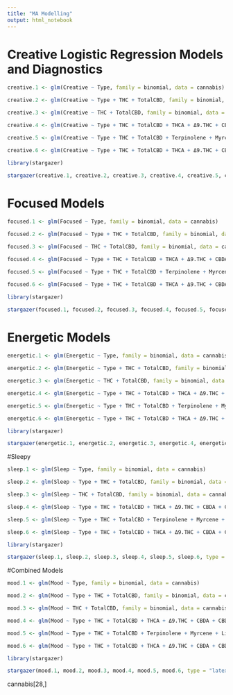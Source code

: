 ```yaml
---
title: "MA Modelling"
output: html_notebook
---
```



# Creative Logistic Regression Models and Diagnostics

```r

creative.1 <- glm(Creative ~ Type, family = binomial, data = cannabis)

creative.2 <- glm(Creative ~ Type + THC + TotalCBD, family = binomial, data = cannabis)

creative.3 <- glm(Creative ~ THC + TotalCBD, family = binomial, data = cannabis)

creative.4 <- glm(Creative ~ Type + THC + TotalCBD + THCA + Δ9.THC + CBDA + CBDVA + CBG + CBC, family = binomial, data = cannabis)

creative.5 <- glm(Creative ~ Type + THC + TotalCBD + Terpinolene + Myrcene + Linalool + Guaiol + D.Limonene + α.Pinene + β.Pinene + Nerolidol.1 + Nerolidol.2 + β.Caryophyllene + α.Humelene + α.Bisabolol, family = binomial, data = cannabis)

creative.6 <- glm(Creative ~ Type + THC + TotalCBD + THCA + Δ9.THC + CBDA + CBDVA + CBG + CBC + Terpinolene + Myrcene + Linalool + Guaiol + D.Limonene + Nerolidol.1 + Nerolidol.2 + α.Pinene + β.Pinene + β.Caryophyllene + α.Humelene + α.Bisabolol, family = binomial, data = cannabis)

library(stargazer)

stargazer(creative.1, creative.2, creative.3, creative.4, creative.5, creative.6, type = "latex", title = "Results of Logistic Regression Models of the `Creative' Variable", intercept.bottom = F,intercept.top = T,digits=2, model.names = T, single.row = T, font.size = "scriptsize")

```

# Focused Models

```r

focused.1 <- glm(Focused ~ Type, family = binomial, data = cannabis)

focused.2 <- glm(Focused ~ Type + THC + TotalCBD, family = binomial, data = cannabis)

focused.3 <- glm(Focused ~ THC + TotalCBD, family = binomial, data = cannabis)

focused.4 <- glm(Focused ~ Type + THC + TotalCBD + THCA + Δ9.THC + CBDA + CBDVA + CBG + CBC, family = binomial, data = cannabis)

focused.5 <- glm(Focused ~ Type + THC + TotalCBD + Terpinolene + Myrcene + Linalool + Guaiol + D.Limonene + α.Pinene + β.Pinene + Nerolidol.1 + Nerolidol.2 + β.Caryophyllene + α.Humelene + α.Bisabolol, family = binomial, data = cannabis)

focused.6 <- glm(Focused ~ Type + THC + TotalCBD + THCA + Δ9.THC + CBDA + CBDVA + CBG + CBC + Terpinolene + Myrcene + Linalool + Guaiol + D.Limonene + Nerolidol.1 + Nerolidol.2 + α.Pinene + β.Pinene + β.Caryophyllene + α.Humelene + α.Bisabolol, family = binomial, data = cannabis)

library(stargazer)

stargazer(focused.1, focused.2, focused.3, focused.4, focused.5, focused.6, type = "latex", title = "Results of Logistic Regression Models of the `Focused' Variable", intercept.bottom = F,intercept.top = T,digits=2, model.names = T, single.row = T, font.size = "scriptsize")


```


# Energetic Models

```r

energetic.1 <- glm(Energetic ~ Type, family = binomial, data = cannabis)

energetic.2 <- glm(Energetic ~ Type + THC + TotalCBD, family = binomial, data = cannabis)

energetic.3 <- glm(Energetic ~ THC + TotalCBD, family = binomial, data = cannabis)

energetic.4 <- glm(Energetic ~ Type + THC + TotalCBD + THCA + Δ9.THC + CBDA + CBDVA + CBG + CBC, family = binomial, data = cannabis)

energetic.5 <- glm(Energetic ~ Type + THC + TotalCBD + Terpinolene + Myrcene + Linalool + Guaiol + D.Limonene + α.Pinene + β.Pinene + Nerolidol.1 + Nerolidol.2 + β.Caryophyllene + α.Humelene + α.Bisabolol, family = binomial, data = cannabis)

energetic.6 <- glm(Energetic ~ Type + THC + TotalCBD + THCA + Δ9.THC + CBDA + CBDVA + CBG + CBC + Terpinolene + Myrcene + Linalool + Guaiol + D.Limonene + Nerolidol.1 + Nerolidol.2 + α.Pinene + β.Pinene + β.Caryophyllene + α.Humelene + α.Bisabolol, family = binomial, data = cannabis)

library(stargazer)

stargazer(energetic.1, energetic.2, energetic.3, energetic.4, energetic.5, energetic.6, type = "latex", title = "Results of Logistic Regression Models of the `Energetic' Variable", intercept.bottom = F,intercept.top = T,digits=2, model.names = T, single.row = T, font.size = "scriptsize")

```


#Sleepy 

```r

sleep.1 <- glm(Sleep ~ Type, family = binomial, data = cannabis)

sleep.2 <- glm(Sleep ~ Type + THC + TotalCBD, family = binomial, data = cannabis)

sleep.3 <- glm(Sleep ~ THC + TotalCBD, family = binomial, data = cannabis)

sleep.4 <- glm(Sleep ~ Type + THC + TotalCBD + THCA + Δ9.THC + CBDA + CBDVA + CBG + CBC, family = binomial, data = cannabis)

sleep.5 <- glm(Sleep ~ Type + THC + TotalCBD + Terpinolene + Myrcene + Linalool + Guaiol + D.Limonene + α.Pinene + β.Pinene + Nerolidol.1 + Nerolidol.2 + β.Caryophyllene + α.Humelene + α.Bisabolol, family = binomial, data = cannabis)

sleep.6 <- glm(Sleep ~ Type + THC + TotalCBD + THCA + Δ9.THC + CBDA + CBDVA + CBG + CBC + Terpinolene + Myrcene + Linalool + Guaiol + D.Limonene + Nerolidol.1 + Nerolidol.2 + α.Pinene + β.Pinene + β.Caryophyllene + α.Humelene + α.Bisabolol, family = binomial, data = cannabis)

library(stargazer)

stargazer(sleep.1, sleep.2, sleep.3, sleep.4, sleep.5, sleep.6, type = "latex", title = "Results of Logistic Regression Models of the `Sleep' Variable", intercept.bottom = F,intercept.top = T,digits=2, model.names = T, single.row = T, font.size = "scriptsize")

```


#Combined Models

```r
mood.1 <- glm(Mood ~ Type, family = binomial, data = cannabis)

mood.2 <- glm(Mood ~ Type + THC + TotalCBD, family = binomial, data = cannabis)

mood.3 <- glm(Mood ~ THC + TotalCBD, family = binomial, data = cannabis)

mood.4 <- glm(Mood ~ Type + THC + TotalCBD + THCA + Δ9.THC + CBDA + CBDVA + CBG + CBC, family = binomial, data = cannabis)

mood.5 <- glm(Mood ~ Type + THC + TotalCBD + Terpinolene + Myrcene + Linalool + Guaiol + D.Limonene + α.Pinene + β.Pinene + Nerolidol.1 + Nerolidol.2 + β.Caryophyllene + α.Humelene + α.Bisabolol, family = binomial, data = cannabis)

mood.6 <- glm(Mood ~ Type + THC + TotalCBD + THCA + Δ9.THC + CBDA + CBDVA + CBG + CBC + Terpinolene + Myrcene + Linalool + Guaiol + D.Limonene + Nerolidol.1 + Nerolidol.2 + α.Pinene + β.Pinene + β.Caryophyllene + α.Humelene + α.Bisabolol, family = binomial, data = cannabis)

library(stargazer)

stargazer(mood.1, mood.2, mood.3, mood.4, mood.5, mood.6, type = "latex", title = "Results of Logistic Regression Models of the `Mood Improvement' Variable", intercept.bottom = F,intercept.top = T,digits=2, model.names = T, single.row = T, font.size = "scriptsize")

```

cannabis[28,]

